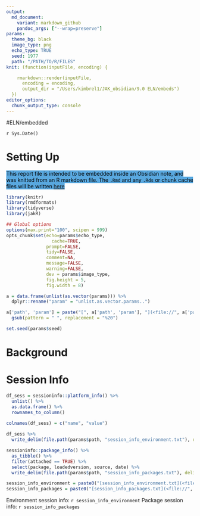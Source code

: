 ```yaml
---
output:
  md_document:
    variant: markdown_github
    pandoc_args: ["--wrap=preserve"]
params:
  theme_bg: black
  image_type: png
  echo_type: TRUE
  seed: 1977
  path: "/PATH/TO/R/FILES"
knit: (function(inputFile, encoding) {

    rmarkdown::render(inputFile, 
      encoding = encoding, 
      output_dir = "/Users/kimbrel1/JAK_obsidian/9.0 ELN/embeds")
  })
editor_options: 
  chunk_output_type: console
---
```


#ELN/embedded

`r Sys.Date()`

# Setting Up

<mark style="background: #037BCFA6;">This report file is intended to be embedded inside an Obsidian note, and was knitted from an R markdown file. The `.Rmd` and any `.Rds` or chunk cache files will be written [here](<file://`r params$path`>)</mark>

```r
library(knitr)
library(rmdformats)
library(tidyverse)
library(jakR)
```

```r
## Global options
options(max.print="100", scipen = 999)
opts_chunk$set(echo=params$echo_type,
	             cache=TRUE,
               prompt=FALSE,
               tidy=FALSE,
               comment=NA,
               message=FALSE,
               warning=FALSE, 
               dev = params$image_type, 
               fig.height = 5, 
               fig.width = 8)

a = data.frame(unlist(as.vector(params))) %>%
  dplyr::rename("param" = "unlist.as.vector.params..")

a['path', 'param'] = paste("[", a['path', 'param'], "](<file://", a['path', 'param'], ">)", sep = "") %>%
  gsub(pattern = " ", replacement = "%20")

set.seed(params$seed)
```

# Background





























# Session Info

```r
df_sess = sessioninfo::platform_info() %>%
  unlist() %>%
  as.data.frame() %>%
  rownames_to_column()

colnames(df_sess) = c("name", "value")
  
df_sess %>%
  write_delim(file.path(params$path, "session_info_environment.txt"), delim = "\t")

sessioninfo::package_info() %>%
  as_tibble() %>%
  filter(attached == TRUE) %>%
  select(package, loadedversion, source, date) %>%
  write_delim(file.path(params$path, "session_info_packages.txt"), delim = "\t")

session_info_environment = paste0("[session_info_environment.txt](<file://", file.path(params$path, "session_info_environment.txt"), ">)")
session_info_packages = paste0("[session_info_packages.txt](<file://", file.path(params$path, "session_info_packages.txt"), ">)")
```

Environment session info: `r session_info_environment`
Package session info: `r session_info_packages`


